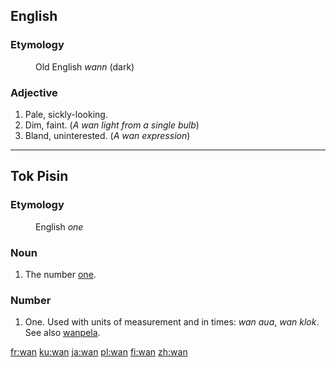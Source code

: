 ==English==

===Etymology===
: Old English ''wann'' (dark)

===Adjective===

# Pale, sickly-looking.
# Dim, faint.  (''A wan light from a single bulb'')
# Bland, uninterested.  (''A wan expression'')

----
==Tok Pisin==

===Etymology===
: English ''one''

===Noun===

# The number [[one]].
===Number===
#One. Used with units of measurement and in times: ''wan aua'', ''wan klok''. See also [[wanpela]].

[[fr:wan]]
[[ku:wan]]
[[ja:wan]]
[[pl:wan]]
[[fi:wan]]
[[zh:wan]]